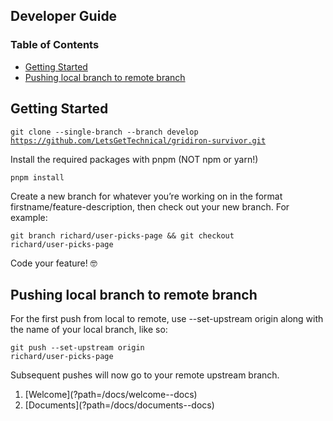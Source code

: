 

## Developer Guide

### Table of Contents
 - [Getting Started](#getting-started)
 - [Pushing local branch to remote branch](#pushing-local-branch-to-remote-branch)
    

## Getting Started

  <code>git clone --single-branch --branch develop https://github.com/LetsGetTechnical/gridiron-survivor.git</code>

  Install the required packages with pnpm (NOT npm or yarn!)

  <code>pnpm install</code>

  Create a new branch for whatever you’re working on in the format firstname/feature-description, then check out your new branch. For example:

  <code>git branch richard/user-picks-page && git checkout richard/user-picks-page</code>
  
  Code your feature! 🤓

## Pushing local branch to remote branch

  For the first push from local to remote, use --set-upstream origin along with the name of your local branch, like so:

  <code>git push --set-upstream origin richard/user-picks-page</code>

  Subsequent pushes will now go to your remote upstream branch.

  <ol className="doc_nav_links">
    <li>[Welcome](?path=/docs/welcome--docs)</li>
    <li>[Documents](?path=/docs/documents--docs)</li>
  </ol>




